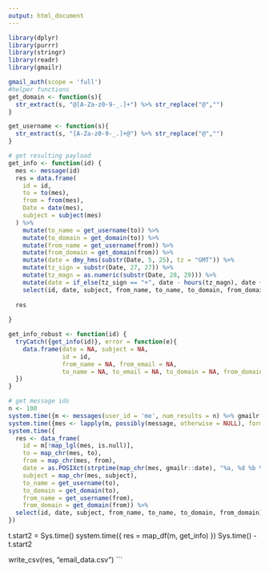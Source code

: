 ```yaml
---
output: html_document
---
```


```r
library(dplyr)
library(purrr)
library(stringr)
library(readr)
library(gmailr)

gmail_auth(scope = 'full')
#helper functions
get_domain <- function(s){
  str_extract(s, "@[A-Za-z0-9-_.]+") %>% str_replace("@","")
}

get_username <- function(s){
  str_extract(s, "[A-Za-z0-9-_.]+@") %>% str_replace("@","")
}

# get resulting payload
get_info <- function(id) {
  mes <- message(id)
  res = data.frame(
    id = id,
    to = to(mes),
    from = from(mes),
    Date = date(mes),
    subject = subject(mes)
  ) %>%
    mutate(to_name = get_username(to)) %>% 
    mutate(to_domain = get_domain(to)) %>% 
    mutate(from_name = get_username(from)) %>% 
    mutate(from_domain = get_domain(from)) %>%
    mutate(date = dmy_hms(substr(Date, 5, 25), tz = "GMT")) %>%
    mutate(tz_sign = substr(Date, 27, 27)) %>%
    mutate(tz_magn = as.numeric(substr(Date, 28, 29))) %>%
    mutate(date = if_else(tz_sign == "+", date - hours(tz_magn), date + hours(tz_magn))) %>%
    select(id, date, subject, from_name, to_name, to_domain, from_domain)
  
  res
  
}

get_info_robust <- function(id) {
  tryCatch({get_info(id)}, error = function(e){
    data.frame(date = NA, subject = NA,
               id = id, 
               from_name = NA, from_email = NA,
               to_name = NA, to_email = NA, to_domain = NA, from_domain = NA)
  })
}
```

```r
# get message ids
n <- 100
system.time({m <- messages(user_id = 'me', num_results = n) %>% gmailr::id()})
system.time({mes <- lapply(m, possibly(message, otherwise = NULL), format = "metadata")})
system.time({
  res <- data_frame(
    id = m[!map_lgl(mes, is.null)],
    to = map_chr(mes, to),
    from = map_chr(mes, from),
    date = as.POSIXct(strptime(map_chr(mes, gmailr::date), "%a, %d %b %Y %X %z")),
    subject = map_chr(mes, subject),
    to_name = get_username(to),
    to_domain = get_domain(to),
    from_name = get_username(from),
    from_domain = get_domain(from)) %>%
  select(id, date, subject, from_name, to_name, to_domain, from_domain)
})
```


t.start2 = Sys.time()
system.time({ res = map_df(m, get_info) })
Sys.time() - t.start2

write_csv(res, "email_data.csv")
```
